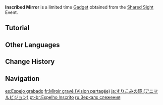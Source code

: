 {{About|the gadget for the [[Shared Sight]] event|the gadget for the [[Claw Convoy]] event|Inscribed Mirror (Claw Convoy)}}
{{Stub|Add Usage}}
{{Item Infobox
|title        = Inscribed Mirror
|id           = 220085
|image        = Item Inscribed Mirror.png
|type         = Event Items
|invCategory  = Gadgets
|quality      = 4
|effect       = A device used to see from the tracked animal's point of view. While the gadget normally has a cooldown of 15 seconds, it goes on a cooldown of only 5 seconds if used while close to the target.
|description  = A mirror-type gadget made by the Amurta researcher [[Lamiya]]. It can be linked to the animals' devices, which will reflect the animals' points of view in the mirror.
|source1      = [[Shared Sight]] Event
|event        = Shared Sight
|reusable     = Yes
|usage        = Quick Use
|memento      = No
}}
'''Inscribed Mirror''' is a limited time [[Gadget]] obtained from the [[Shared Sight]] Event. <!--Triggers the prompt "Search carefully &mdash; Small animal is nearby" upon being used while close to an animal.-->

==Tutorial==
{{Transclude|Shared Sight|Tutorial}}

==Other Languages==
{{Other Languages
|en      = Inscribed Mirror
|zhs     = 铭随流镜
|zhs_rm  = Míngsuí Liújìng
|zht     = 銘隨流鏡
|zht_rm  = Míngsuí Liújìng
|zh_tl   = Mingsui Flow Mirror
|ja      = すりこみの鏡
|ja_rm   = Surikomi no Kagami
|ja_tl   = Imprinted Mirror
|ko      = 투영 거울
|ko_tl   = Projection Mirror
|es      = Espejo grabado
|es_tl   = Engraved Mirror
|fr      = Miroir gravé
|fr_tl   = Inscribed Mirror
|ru      = Зеркало слежения
|ru_tl   = Tracking Mirror
|th      = กระจกส่องผสาน
|th_rm   = 
|th_tl   = 
|vi      = Kính Ghi Hình
|vi_tl   = 
|de      = Insignien-Strömungsspiegel
|de_tl   = Insignia Flow Mirror
|id      = Inscribed Mirror
|pt      = Espelho Inscrito
|pt_tl   = 
|tr      = İşlemeli Ayna
|tr_tl   = 
|it      = Specchio inciso
|it_tl   = 
}}

==Change History==
{{Change History|3.8}}

==Navigation==
{{Gadget Navbox}}

[[es:Espejo grabado]]
[[fr:Miroir gravé (Vision partagée)]]
[[ja:すりこみの鏡 (アニマルビジョン)]]
[[pt-br:Espelho Inscrito]]
[[ru:Зеркало слежения]]